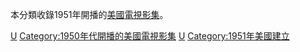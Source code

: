 本分類收錄1951年開播的[[美國|美國]][[電視影集|電視影集]]。

{{year by category
|m=1
|c=9
|d=5
|y=1
|cat=開播的美國電視影集
|sortkey=美國電視
|parent=各年開播的美國電視影集
|subcat=1951年美國電視
}}

[[Category:1951年開播的電視影集|U]]
[[Category:1950年代開播的美國電視影集|Category:1950年代開播的美國電視影集]]
[[Category:1951年電視劇集|U]]
[[Category:1951年美國建立|Category:1951年美國建立]]